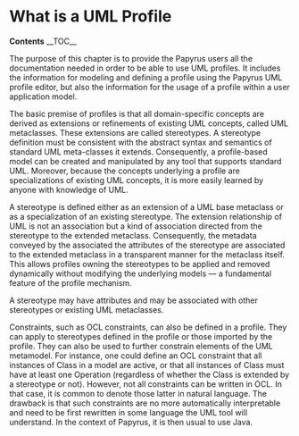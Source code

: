 = What is a UML Profile =
'''Contents'''
__TOC__


The purpose of this chapter is to provide the Papyrus users all the documentation needed in order to be able to use UML profiles. It includes the information for modeling and defining a profile using the Papyrus UML profile editor, but also the information for the usage of a profile within a user application model.

The basic premise of profiles is that all domain-specific concepts are derived as extensions or refinements of existing UML concepts, called UML metaclasses. These extensions are called stereotypes. A stereotype definition must be consistent with the abstract syntax and semantics of standard UML meta-classes it extends. Consequently, a profile-based model can be created and manipulated by any tool that supports standard UML. Moreover, because the concepts underlying a profile are specializations of existing UML concepts, it is more easily learned by anyone with knowledge of UML.

A stereotype is defined either as an extension of a UML base metaclass or as a specialization of an existing stereotype. The extension relationship of UML is not an association but a kind of association directed from the stereotype to the extended metaclass. Consequently, the metadata conveyed by the associated the attributes of the stereotype are associated to the extended metaclass in a transparent manner for the metaclass itself. This allows profiles owning the stereotypes to be applied and removed dynamically without modifying the underlying models — a fundamental feature of the profile mechanism.

A stereotype may have attributes and may be associated with other stereotypes or existing UML metaclasses.

Constraints, such as OCL constraints, can also be defined in a profile. They can apply to stereotypes defined in the profile or those imported by the profile. They can also be used to further constrain elements of the UML metamodel. For instance, one could define an OCL constraint that all instances of Class in a model are active, or that all instances of Class must have at least one Operation (regardless of whether the Class is extended by a stereotype or not). However, not all constraints can be written in OCL. In that case, it is common to denote those latter in natural language. The drawback is that such constraints are no more automatically interpretable and need to be first rewritten in some language the UML tool will understand. In the context of Papyrus, it is then usual to use Java.



